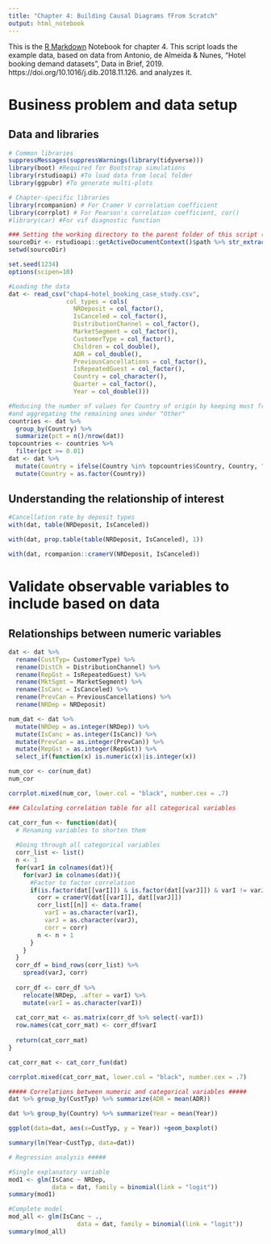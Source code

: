 ```yaml
---
title: "Chapter 4: Building Causal Diagrams fFrom Scratch"
output: html_notebook
---
```


This is the [R Markdown](http://rmarkdown.rstudio.com) Notebook for chapter 4. This script loads the example data, based on data from Antonio, de Almeida & Nunes,  "Hotel booking demand datasets", Data in Brief, 2019.  https://doi.org/10.1016/j.dib.2018.11.126. and analyzes it.

# Business problem and data setup
## Data and libraries
```r
# Common libraries
suppressMessages(suppressWarnings(library(tidyverse)))
library(boot) #Required for Bootstrap simulations
library(rstudioapi) #To load data from local folder
library(ggpubr) #To generate multi-plots

# Chapter-specific libraries
library(rcompanion) # For Cramer V correlation coefficient
library(corrplot) # For Pearson's correlation coefficient, cor()
#library(car) #For vif diagnostic function

### Setting the working directory to the parent folder of this script (Rstudio only)
sourceDir <- rstudioapi::getActiveDocumentContext()$path %>% str_extract("^.+/")
setwd(sourceDir)

set.seed(1234)
options(scipen=10)
```

```r
#Loading the data
dat <- read_csv("chap4-hotel_booking_case_study.csv", 
                col_types = cols(
                  NRDeposit = col_factor(),
                  IsCanceled = col_factor(),
                  DistributionChannel = col_factor(),
                  MarketSegment = col_factor(),
                  CustomerType = col_factor(),
                  Children = col_double(),
                  ADR = col_double(),
                  PreviousCancellations = col_factor(),
                  IsRepeatedGuest = col_factor(),
                  Country = col_character(),
                  Quarter = col_factor(),
                  Year = col_double()))

#Reducing the number of values for Country of origin by keeping most frequent countries only
#and aggregating the remaining ones under "Other"
countries <- dat %>% 
  group_by(Country) %>% 
  summarize(pct = n()/nrow(dat))
topcountries <- countries %>% 
  filter(pct >= 0.01)
dat <- dat %>%
  mutate(Country = ifelse(Country %in% topcountries$Country, Country, "Other")) %>%
  mutate(Country = as.factor(Country))
```
## Understanding the relationship of interest
```r
#Cancellation rate by deposit types
with(dat, table(NRDeposit, IsCanceled))
```


```r
with(dat, prop.table(table(NRDeposit, IsCanceled), 1))
```


```r
with(dat, rcompanion::cramerV(NRDeposit, IsCanceled))
```
# Validate observable variables to include based on data
## Relationships between numeric variables
```r
dat <- dat %>%
  rename(CustTyp= CustomerType) %>%
  rename(DistCh = DistributionChannel) %>%
  rename(RepGst = IsRepeatedGuest) %>%
  rename(MktSgmt = MarketSegment) %>%
  rename(IsCanc = IsCanceled) %>%
  rename(PrevCan = PreviousCancellations) %>%
  rename(NRDep = NRDeposit)
```

```r
num_dat <- dat %>%
  mutate(NRDep = as.integer(NRDep)) %>%
  mutate(IsCanc = as.integer(IsCanc)) %>%
  mutate(PrevCan = as.integer(PrevCan)) %>%
  mutate(RepGst = as.integer(RepGst)) %>%
  select_if(function(x) is.numeric(x)|is.integer(x))
```

```r
num_cor <- cor(num_dat)
num_cor
```
```r
corrplot.mixed(num_cor, lower.col = "black", number.cex = .7)
```


```r
### Calculating correlation table for all categorical variables

cat_corr_fun <- function(dat){
  # Renaming variables to shorten them
  
  #Going through all categorical variables
  corr_list <- list()
  n <- 1
  for(varI in colnames(dat)){
    for(varJ in colnames(dat)){
      #Factor to factor correlation
      if(is.factor(dat[[varI]]) & is.factor(dat[[varJ]]) & varI != varJ){
        corr = cramerV(dat[[varI]], dat[[varJ]])
        corr_list[[n]] <- data.frame(
          varI = as.character(varI),
          varJ = as.character(varJ),
          corr = corr)
        n <- n + 1
      }
    }
  }
  corr_df = bind_rows(corr_list) %>% 
    spread(varJ, corr)
  
  corr_df <- corr_df %>%
    relocate(NRDep, .after = varI) %>%
    mutate(varI = as.character(varI))
  
  cat_corr_mat <- as.matrix(corr_df %>% select(-varI))
  row.names(cat_corr_mat) <- corr_df$varI
  
  return(cat_corr_mat)
}

cat_corr_mat <- cat_corr_fun(dat)

corrplot.mixed(cat_corr_mat, lower.col = "black", number.cex = .7)
```
```r
##### Correlations between numeric and categorical variables #####
dat %>% group_by(CustTyp) %>% summarize(ADR = mean(ADR))
```


```r
dat %>% group_by(Country) %>% summarize(Year = mean(Year))
```

```r
ggplot(data=dat, aes(x=CustTyp, y = Year)) +geom_boxplot()
```

```r
summary(lm(Year~CustTyp, data=dat))
```

```r
# Regression analysis #####

#Single explanatory variable
mod1 <- glm(IsCanc ~ NRDep, 
            data = dat, family = binomial(link = "logit"))
summary(mod1)

```

```r
#Complete model
mod_all <- glm(IsCanc ~ ., 
                   data = dat, family = binomial(link = "logit"))
summary(mod_all)
```
